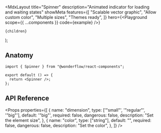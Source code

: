 

  <MdxLayout
    title="Spinner"
    description="Animated indicator for loading and waiting states"
    showMeta
    features={[
      "Scalable vector graphic",
      "Allow custom color",
      "Multiple sizes",
      "Themes ready",
    ]}
    hero={<Playground scope={{ ...components }} code={example} />}
  >
    {children}
  </MdxLayout>
);

## Anatomy

```tsx highlight=1,4
import { Spinner } from "@wonderflow/react-components";

export default () => {
  return <Spinner />;
};
```

## API Reference

<Props
  properties={[
    {
      name: "dimension",
      type: ['"small"', '"regular"', '"big"'],
      default: '"big"',
      required: false,
      dangerous: false,
      description: "Set the element size",
    },
    {
      name: "color",
      type: ["string"],
      default: "",
      required: false,
      dangerous: false,
      description: "Set the color",
    },
  ]}
/>
